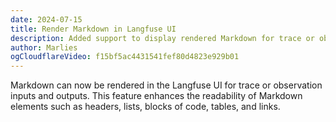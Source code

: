 ```yaml
---
date: 2024-07-15
title: Render Markdown in Langfuse UI
description: Added support to display rendered Markdown for trace or observation input and output
author: Marlies
ogCloudflareVideo: f15bf5ac4431541fef80d4823e929b01 
---
```



<ChangelogHeader />

Markdown can now be rendered in the Langfuse UI for trace or observation inputs and outputs. This feature enhances the readability of Markdown elements such as headers, lists, blocks of code, tables, and links.



